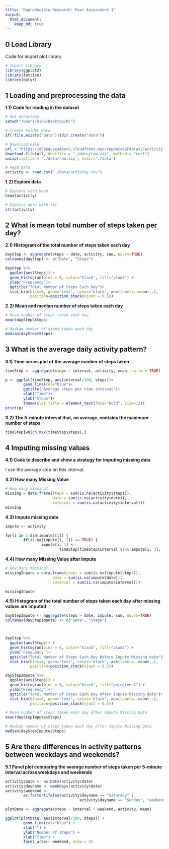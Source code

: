 ```yaml
---
title: "Reproducible Research: Peer Assessment 1"
output: 
  html_document:
    keep_md: true
---
```

## 0 Load Library
Code for import plot library

```r
# Import Library
library(ggplot2)
library(lattice)
library(dplyr)
```


## 1 Loading and preprocessing the data

**1.1) Code for reading in the dataset**

```r
# Set directory
setwd("/Users/niko/Desktop/R/")

# Create Folder Data
if(!file.exists("data")){dir.create("data")}

# Download File
url = "https://d396qusza40orc.cloudfront.net/repdata%2Fdata%2Factivity.zip"
download.file(url, destfile = "./data/raw.zip", method = "curl")
unzip(zipfile = './data/raw.zip', exdir='./data')

# Read Data
activity <- read.csv("./data/activity.csv")

```

**1.2) Explore data**
```r
# Explore with head
head(activity)
```

```r
# Explore data with str
str(activity)
```



## 2 What is mean total number of steps taken per day?

**2.1) Histogram of the total number of steps taken each day**
```r
dayStep <- aggregate(steps ~ date, activity, sum, na.rm=TRUE)
colnames(dayStep) <- c("Date", "Steps")

dayStep %>%
  ggplot(aes(Steps)) +
  geom_histogram(bins = 6, color="black", fill="plum2") +
  ylab("Frequency")+
  ggtitle("Total Number of Steps Each Day")+
  stat_bin(bins=6, geom='text', color='black', aes(label=..count..),
           position=position_stack(vjust = 0.5))

```

**2.2) Mean and median number of steps taken each day**
```r
# Mean number of steps taken each day
mean(dayStep$Steps)
```

```r
# Median number of steps taken each day
median(dayStep$Steps)
```

## 3 What is the average daily activity pattern?
**3.1) Time series plot of the average number of steps taken**


```r
timeStep <- aggregate(steps ~ interval, activity, mean, na.rm = TRUE)

p <- ggplot(timeStep, aes(interval/100, steps))+
        geom_line(col="blue")+
        ggtitle("Average steps per time interval")+
        xlab("Time")+
        ylab("Steps")+
        theme(plot.title = element_text(face="bold", size=12))
print(p)
```


**3.2) The 5-minute interval that, on average, contains the maximum number of steps**
```r
timeStep[which.max(timeStep$steps),]
```


## 4 Imputing missing values
**4.1) Code to describe and show a strategy for imputing missing data**

I use the average step on this interval.

**4.2) How many Missing Value**

```r
# How many missing?
missing = data.frame(steps = sum(is.na(activity$steps)),
                     date = sum(is.na(activity$date)),
                     interval = sum(is.na(activity$interval)))
missing
```

**4.3) Impute missing data**


```r
impute <- activity

for(i in 1:dim(impute)[1]) {
        if(is.na(impute[i, 1]) == TRUE) {
                impute[i, 1] <- 
                        timeStep[timeStep$interval %in% impute[i, 3],  2]}}
```


**4.4) How many Missing Value after impute**
```r
# How many missing?
missingInpute = data.frame(steps = sum(is.na(impute$steps)),
                     date = sum(is.na(impute$date)),
                     interval = sum(is.na(impute$interval))) 

missingInpute
```

**4.5) Histogram of the total number of steps taken each day after missing values are imputed**

```r
dayStepImpute <- aggregate(steps ~ date, impute, sum, na.rm=TRUE)
colnames(dayStepImpute) <- c("Date", "Steps")



dayStep %>%
  ggplot(aes(Steps)) +
  geom_histogram(bins = 6, color="black", fill="plum2") +
  ylab("Frequency")+
  ggtitle("Total Number of Steps Each Day Before Inpute Missing data")+
  stat_bin(bins=6, geom='text', color='black', aes(label=..count..),
           position=position_stack(vjust = 0.5))

dayStepImpute %>%
  ggplot(aes(Steps)) +
  geom_histogram(bins = 6, color="black", fill="palegreen1") +
  ylab("Frequency")+
  ggtitle("Total Number of Steps Each Day After Inpute Missing data")+
  stat_bin(bins=6, geom='text', color='black', aes(label=..count..),
           position=position_stack(vjust = 0.5))

```




```r
# Mean number of steps taken each day after Impute Missing Data
mean(dayStepImpute$Steps)
```

```r
# Median number of steps taken each day after Impute Missing Data
median(dayStepImpute$Steps)
```


## 5 Are there differences in activity patterns between weekdays and weekends?

**5.1 Panel plot comparing the average number of steps taken per 5-minute interval across weekdays and weekends**

```r
activity$date <- as.Date(activity$date)
activity$dayname <- weekdays(activity$date)
activity$weekend <- 
        as.factor(ifelse(activity$dayname == "Saturday" | 
                                 activity$dayname == "Sunday", "weekend", "weekday"))
```


```r
plotData <- aggregate(steps ~ interval + weekend, activity, mean)

ggplot(plotData, aes(interval/100, steps)) +
        geom_line(col="blue") + 
        xlab("") + 
        ylab("Number of steps") + 
        xlab("Time") + 
        facet_wrap(~ weekend, nrow = 2)
```








